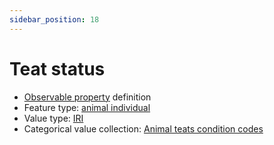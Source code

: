 ```yaml
---
sidebar_position: 18
---
```



# Teat status

- [Observable property](/viewers/dawe-vocabs?uri=https://linked.data.gov.au/def/nrm/2ad2e5ec-ec5c-4541-a98c-85278e93ad67) definition
- Feature type: [animal individual](http://linked.data.gov.au/def/tern-cv/ecb855ed-50e1-4299-8491-861759ef40b7)
- Value type: [IRI](https://w3id.org/tern/ontologies/tern/IRI)
- Categorical value collection: [Animal teats condition codes](/viewers/dawe-vocabs?uri=https://linked.data.gov.au/def/nrm/d2665d51-db1d-48ad-a80d-48593d280b76)

<Example
  protocolModule="opportunistic-observations"
  observableProperty="https://linked.data.gov.au/def/nrm/2ad2e5ec-ec5c-4541-a98c-85278e93ad67"
/>
